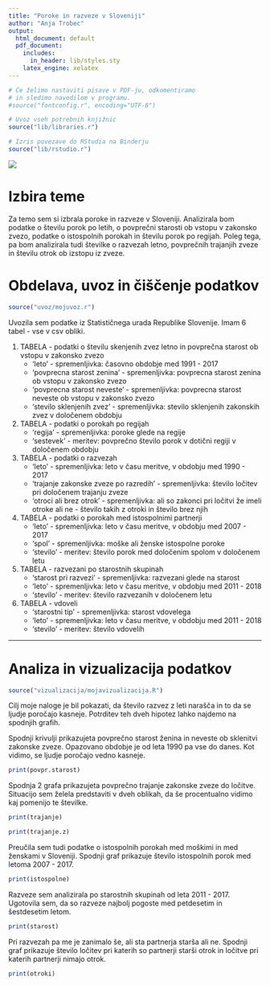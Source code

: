 ```yaml
---
title: "Poroke in razveze v Sloveniji"
author: "Anja Trobec"
output:
  html_document: default
  pdf_document:
    includes:
      in_header: lib/styles.sty
    latex_engine: xelatex
---
```


```r
# Če želimo nastaviti pisave v PDF-ju, odkomentiramo
# in sledimo navodilom v programu.
#source("fontconfig.r", encoding="UTF-8")

# Uvoz vseh potrebnih knjižnic
source("lib/libraries.r")
```

```r
# Izris povezave do RStudia na Binderju
source("lib/rstudio.r")
```

![](https://www.clipartmax.com/png/middle/120-1209054_wedding-invitation-bridegroom-marriage-wedding-cartoon.png)


# Izbira teme

Za temo sem si izbrala poroke in razveze v Sloveniji. 
Analizirala bom podatke o številu porok po letih, o povprečni starosti ob vstopu v zakonsko zvezo, podatke o istospolnih porokah in številu porok po regijah. Poleg tega, pa bom analizirala tudi številke o razvezah letno, povprečnih trajanjih zveze in številu otrok ob izstopu iz zveze.


# Obdelava, uvoz in čiščenje podatkov

```r

source("uvoz/mojuvoz.r")
```

Uvozila sem podatke iz Statističnega urada Republike Slovenije.
Imam 6 tabel - vse v csv obliki.

1. TABELA - podatki o številu skenjenih zvez letno in povprečna starost ob vstopu v zakonsko zvezo
    - 'leto' - spremenljivka: časovno obdobje med 1991 - 2017
    - 'povprecna starost zenina' - spremenljivka: povprecna starost zenina ob vstopu v zakonsko zvezo
    - 'povprecna starost neveste' - spremenljivka: povprecna starost neveste ob vstopu v zakonsko zvezo
    - 'stevilo sklenjenih zvez' - spremenljivka: stevilo sklenjenih zakonskih zvez v določenem obdobju


2. TABELA - podatki o porokah po regijah 
    - 'regija' - spremenljivka: poroke glede na regije
    - 'sestevek' - meritev: povprečno število porok v dotični regiji v določenem obdobju
    
    
3. TABELA - podatki o razvezah
    - 'leto' - spremenljivka: leto v času meritve, v obdobju med 1990 - 2017
    - 'trajanje zakonske zveze po razredih' - spremenljivka: število ločitev pri določenem trajanju zveze
    - 'otroci ali brez otrok' - spremenljivka: ali so zakonci pri ločitvi že imeli otroke ali ne - število takih z otroki in število brez njih
    
    
4. TABELA - podatki o porokah med istospolnimi partnerji 
    - 'leto' - spremenljivka: leto v času meritve, v obdobju med 2007 - 2017
    - 'spol' - spremenljivka: moške ali ženske istospolne poroke
    - 'stevilo' - meritev: število porok med določenim spolom v določenem letu
    
    
5. TABELA - razvezani po starostnih skupinah
    - 'starost pri razvezi' - spremenljivka: razvezani glede na starost
    - 'leto' - spremenljivka: leto v času meritve, v obdobju med 2011 - 2018
    - 'stevilo' - meritev: število razvezanih v določenem letu
    
    
6. TABELA - vdoveli
    - 'starostni tip' - spremenljivka: starost vdovelega
    - 'leto' - spremenljivka: leto v času meritve, v obdobju med 2011 - 2018
    - 'stevilo' - meritev: število vdovelih


<!-- Spodnji graf prikazuje porazdelitev števila naselij v občinah. -->

<!-- ```{r histogram, echo=FALSE, message=FALSE, fig.align='center', fig.cap='Histogram števila naselij v občinah'} -->
<!-- ggplot(obcine, aes(x=naselja)) + geom_histogram() + -->
<!--   ggtitle("Pogostost števila naselij") + xlab("Število naselij") + ylab("Število občin") -->
<!-- ``` -->

***

# Analiza in vizualizacija podatkov

```r
source("vizualizacija/mojavizualizacija.R")
```

Cilj moje naloge je bil pokazati, da število razvez z leti narašča in to da se ljudje poročajo kasneje. Potrditev teh dveh hipotez lahko najdemo na spodnjih grafih.


Spodnji krivulji prikazujeta povprečno starost ženina in neveste ob sklenitvi zakonske zveze. Opazovano obdobje je od leta 1990 pa vse do danes. Kot vidimo, se ljudje poročajo vedno kasneje.

```r
print(povpr.starost)
```


Spodnja 2 grafa prikazujeta povprečno trajanje zakonske zveze do ločitve. 
Situacijo sem želela predstaviti v dveh oblikah, da še procentualno vidimo kaj pomenijo te številke.

```r
print(trajanje)
```

```r
print(trajanje.z)
```


Preučila sem tudi podatke o istospolnih porokah med moškimi in med ženskami v Sloveniji.
Spodnji graf prikazuje število istospolnih porok med letoma 2007 - 2017.

```r
print(istospolne)
```


Razveze sem analizirala po starostnih skupinah od leta 2011 - 2017. Ugotovila sem, da so razveze najbolj pogoste med petdesetim in šestdesetim letom.

```r
print(starost)
```

Pri razvezah pa me je zanimalo še, ali sta partnerja starša ali ne. Spodnji graf prikazuje število ločitev pri katerih so partnerji starši otrok in ločitve pri katerih partnerji nimajo otrok.

```r
print(otroki)
```












